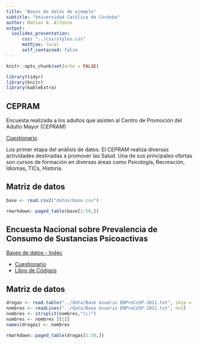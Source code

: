 ```yaml
---
title: "Bases de datos de ejemplo"
subtitle: "Universidad Católica de Córdoba"
author: Matías A. Alfonso
output:
  ioslides_presentation:
      css: "../css/styles.css"
      mathjax: local
      self_contained: false
---
```


```r
knitr::opts_chunk$set(echo = FALSE)

library(tidyr)
library(knitr)
library(kableExtra)
```

## CEPRAM
Encuesta realizada a los adultos que asisten al Centro de Promoción del Adulto Mayor (CEPRAM)

[Cuestionario](./cuestionario/20180531170452390_0001.pdf)  
<div class="notes">
Los primer etapa del análisis de datos. El CEPRAM realiza diversas actividades destinadas a promover las Salud.
Una de sus principales ofertas son cursos de formación en diversas áreas como Psicología, Recreación, Idiomas, TICs, Historia.

</div>


## Matriz de datos
```r
base <- read.csv2("datos/base.csv")

rmarkdown::paged_table(base[1:50,])
```



## Encuesta Nacional sobre Prevalencia de Consumo de Sustancias Psicoactivas

[Bases de datos - Indec](https://www.indec.gob.ar/bases-de-datos.asp)

* [Cuestionario](https://www.indec.gob.ar/ftp/cuadros/menusuperior/enprecosp/cuestionarios_enprecosp2011.pdf)
* [Libro de Códigos](https://www.indec.gob.ar/ftp/cuadros/menusuperior/enprecosp/enprecosp_2011_documento_baseusuario.pdf)


## Matriz de datos

```r
drogas <- read.table("../data/Base Usuario ENPreCoSP-2011.txt", skip = 1, header = FALSE, sep = "|", nrows = 100)
nombres <- readLines("../data/Base Usuario ENPreCoSP-2011.txt", n=1)
nombres <- strsplit(nombres,"\\|")
nombres <- nombres [[1]]
names(drogas) <- nombres

rmarkdown::paged_table(drogas[1:50,])
```